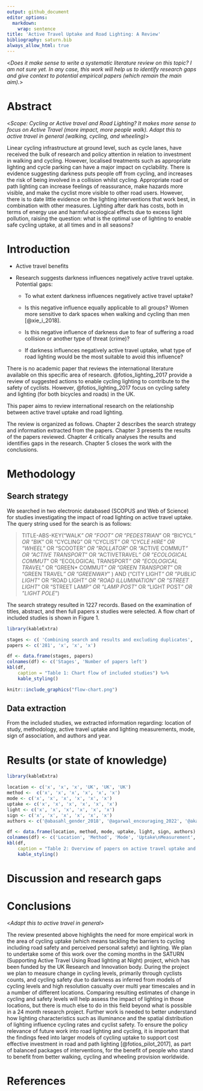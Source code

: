 ```yaml
---
output: github_document
editor_options:
  markdown:
    wrap: sentence
title: 'Active Travel Uptake and Road Lighting: A Review'
bibliography: saturn.bib
always_allow_html: true
---
```


<*Does it make sense to write a systematic literature review on this topic? I am not sure yet. In any case, this work will help us to identify research gaps and give context to potential empirical papers (which remain the main aim).*>

# Abstract

<*Scope: Cycling or Active travel and Road Lighting? It makes more sense to focus on Active Travel (more impact, more people walk). Adapt this to active travel in general (walking, cycling, and wheeling)*>

Linear cycling infrastructure at ground level, such as cycle lanes, have received the bulk of research and policy attention in relation to investment in walking and cycling.
However, localised treatments such as appropriate lighting and cycle parking can have a major impact on cyclability.
There is evidence suggesting darkness puts people off from cycling, and increases the risk of being involved in a collision whilst cycling.
Appropriate road or path lighting can increase feelings of reassurance, make hazards more visible, and make the cyclist more visible to other road users.
However, there is to date little evidence on the lighting interventions that work best, in combination with other measures.
Lighting after dark has costs, both in terms of energy use and harmful ecological effects due to excess light pollution, raising the question: what is the optimal use of lighting to enable safe cycling uptake, at all times and in all seasons?

<!-- "Lighting to see and lighting to be seen by".-->

# Introduction

-   Active travel benefits

-   Research suggests darkness influences negatively active travel uptake.
    Potential gaps:

    -   To what extent darkness influences negatively active travel uptake?

    -   Is this negative influence equally applicable to all groups?
        Women more sensitive to dark spaces when walking and cycling than men [@xie_i_2018].

    -   Is this negative influence of darkness due to fear of suffering a road collision or another type of threat (crime)?
        
    -   If darkness influences negatively active travel uptake, what type of road lighting would be the most suitable to avoid this influence?

<!-- Papers that include darkness as a perceived barrier to cycling [@pearson_adults_2022]:  -->

<!-- @abasahl_gender_2018, -->

<!-- @agarwal_encouraging_2022, and -->

<!-- @akar_influence_2009. -->

There is no academic paper that reviews the international literature available on this specific area of research.
@fotios_lighting_2017 provide a review of suggested actions to enable cycling lighting to contribute to the safety of cyclists.
However, @fotios_lighting_2017 focus on cycling safety and lighting (for both bicycles and roads) in the UK.

This paper aims to review international research on the relationship between active travel uptake and road lighting.

<!-- Concepts to define? -->

<!-- E.g. road lighting? -->

The review is organized as follows.
Chapter 2 describes the search strategy and information extracted from the papers.
Chapter 3 presents the results of the papers reviewed.
Chapter 4 critically analyses the results and identifies gaps in the research.
Chapter 5 closes the work with the conclusions.

# Methodology

<!-- Good practice review methodology: Scheepers et al., 2014. -->

## Search strategy

We searched in two electronic databased (SCOPUS and Web of Science) for studies investigating the impact of road lighting on active travel uptake.
The query string used for the search is as follows:

> TITLE-ABS-KEY("WALK*" OR "FOOT" OR "PEDESTRIAN*" OR "BICYCL*" OR "BIK*" OR "CYCLING" OR "CYCLIST*" OR "CYCLE HIRE" OR "WHEEL*" OR "SCOOTER*" OR "ROLLATOR*" OR "ACTIVE COMMUT*" OR "ACTIVE TRANSPORT*" OR "ACTIVETRAVEL*" OR "ECOLOGICAL COMMUT*" OR "ECOLOGICAL TRANSPORT*" OR "ECOLOGICAL TRAVEL*" OR "GREEN* COMMUT*" OR "GREEN TRANSPORT*" OR "GREEN TRAVEL*" OR "GREENWAY*" ) AND ("CITY LIGHT*" OR "PUBLIC LIGHT*" OR "ROAD LIGHT*" OR "ROAD ILLUMINATION" OR "STREET LIGHT*" OR "STREET LAMP*" OR "LAMP POST*" OR "LIGHT POST*" OR "LIGHT POLE*")

The search strategy resulted in 1227 records.
Based on the examination of titles, abstract, and then full papers x studies were selected.
A flow chart of included studies is shown in Figure 1.

```r
library(kableExtra)

stages <- c( 'Combining search and results and excluding duplicates', 'Reviewing abstracts, excluding papers out of scope of review', 'Reading full paper', 'Review of full papers')
papers <- c('281', 'x', 'x', 'x')

df <- data.frame(stages, papers)
colnames(df) <- c('Stages', 'Number of papers left')
kbl(df,
    caption = "Table 1: Chart flow of included studies") %>%
    kable_styling()
```

```r
knitr::include_graphics("flow-chart.png")
```

<!-- Selection of papers: SCOPUS search engine (any other? e.g. Google Scholar). -->

<!-- How have been systematically 'searched'? -->

<!-- Keywords used. -->

<!-- Boolean operators (AND, OR, NOT). -->

<!-- Information to provide: Databases Languages included Keywords Search strategy -->

<!-- We need to define scope of the review - we are looking at papers that: Investigate the effects of light and lighting in some way, including road lighting or ambient light, but excluding other types of lighting such as cycle-mounted lighting Relate to cycling rates or cycling propensity, i.e. not related to cyclist safety? -->

<!-- Other parameters for scope? -->

## Data extraction

From the included studies, we extracted information regarding: location of study, methodology, active travel uptake and lighting measurements, mode, sign of association, and authors and year.

# Results (or state of knowledge)

<!-- What is already known in this area (and maybe what is not)? -->

<!-- Present the literature in a logical way, commenting on the differences and similarities between the material cited. -->

<!-- Potential outputs of this section: state of knowledge, gaps in literature, weakness of methodologies used, structure on how dependent and independent variables are related (conceptual model?). -->

<!-- Table with a summary of the most relevant literature. -->

```r
library(kableExtra)

location <- c('x', 'x', 'x', 'UK', 'UK', 'UK')
method <-  c('x', 'x', 'x', 'x', 'x', 'x')
mode <- c('x', 'x', 'x', 'x', 'x', 'x')
uptake <- c('x', 'x', 'x', 'x', 'x', 'x')
light <- c('x', 'x', 'x', 'x', 'x', 'x')
sign <- c('x', 'x', 'x', 'x', 'x', 'x')
authors <- c('@abasahl_gender_2018', '@agarwal_encouraging_2022', '@akar_influence_2009', '@fotios_lighting_2017', '@fotios_pilot_2017', '@uttley_road_2020')

df <- data.frame(location, method, mode, uptake, light, sign, authors)
colnames(df) <- c('Location', 'Method', 'Mode', 'Uptake\nMeasurement', 'Lighting\nmeasurement', 'Sign of\nassociation', 'Author and year')
kbl(df,
    caption = "Table 2: Overview of papers on active travel uptake and road lighting") %>%
    kable_styling()
```

# Discussion and research gaps

# Conclusions

<!-- Interpretation of the material. -->

<*Adapt this to active travel in general*>

The review presented above highlights the need for more empirical work in the area of cycling uptake (which means tackling the barriers to cycling including road safety and perceived personal safety) and lighting.
We plan to undertake some of this work over the coming months in the SATURN (Supporting Active Travel Using Road lighting at Night) project, which has been funded by the UK Research and Innovation body.
During the project we plan to measure change in cycling levels, primarily through cyclists counts, and cycling safety due to darkness as inferred from models of cycling levels and high resolution casualty over multi year timescales and in a number of different locations.
Comparing resulting estimates of change in cycling and safety levels will help assess the impact of lighting in those locations, but there is much else to do in this field beyond what is possible in a 24 month research project.
Further work is needed to better understand how lighting characteristics such as illuminance and the spatial distribution of lighting influence cycling rates and cyclist safety.
To ensure the policy relevance of future work into road lighting and cycling, it is important that the findings feed into larger models of cycling uptake to support cost effective investment in road and path lighting [@fotios_pilot_2017], as part of balanced packages of interventions, for the benefit of people who stand to benefit from better walking, cycling and wheeling provision worldwide.

# References
